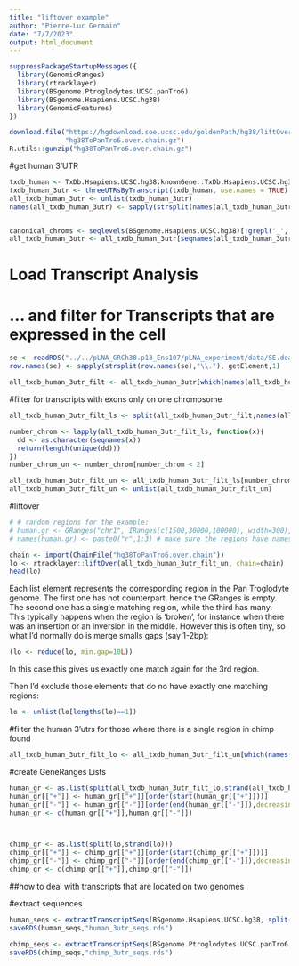 ---
title: "liftover example"
author: "Pierre-Luc Germain"
date: "7/7/2023"
output: html_document
---

```{r}
suppressPackageStartupMessages({
  library(GenomicRanges)
  library(rtracklayer)
  library(BSgenome.Ptroglodytes.UCSC.panTro6)
  library(BSgenome.Hsapiens.UCSC.hg38)
  library(GenomicFeatures)
})
```


```{r, eval=FALSE}
download.file("https://hgdownload.soe.ucsc.edu/goldenPath/hg38/liftOver/hg38ToPanTro6.over.chain.gz",
              "hg38ToPanTro6.over.chain.gz")
R.utils::gunzip("hg38ToPanTro6.over.chain.gz")
```


#get human 3'UTR
```{r}
txdb_human <- TxDb.Hsapiens.UCSC.hg38.knownGene::TxDb.Hsapiens.UCSC.hg38.knownGene
txdb_human_3utr <- threeUTRsByTranscript(txdb_human, use.names = TRUE)
all_txdb_human_3utr <- unlist(txdb_human_3utr)
names(all_txdb_human_3utr) <- sapply(strsplit(names(all_txdb_human_3utr),"\\."), getElement,1)


canonical_chroms <- seqlevels(BSgenome.Hsapiens.UCSC.hg38)[!grepl('_', seqlevels(BSgenome.Hsapiens.UCSC.hg38))]
all_txdb_human_3utr <- all_txdb_human_3utr[seqnames(all_txdb_human_3utr) %in% canonical_chroms]
```


# Load Transcript Analysis
# ... and filter for Transcripts that are expressed in the cell
```{r}
se <- readRDS("../../pLNA_GRCh38.p13_Ens107/pLNA_experiment/data/SE.dea.TX.salmon.raw.rds")
row.names(se) <- sapply(strsplit(row.names(se),"\\."), getElement,1)
```

```{r}
all_txdb_human_3utr_filt <- all_txdb_human_3utr[which(names(all_txdb_human_3utr) %in% row.names(se))]
```


#filter for transcripts with exons only on one chromosome
```{r}
all_txdb_human_3utr_filt_ls <- split(all_txdb_human_3utr_filt,names(all_txdb_human_3utr_filt))

number_chrom <- lapply(all_txdb_human_3utr_filt_ls, function(x){
  dd <- as.character(seqnames(x))
  return(length(unique(dd)))
})
number_chrom_un <- number_chrom[number_chrom < 2]

all_txdb_human_3utr_filt_un <- all_txdb_human_3utr_filt_ls[number_chrom_un]
all_txdb_human_3utr_filt_un <- unlist(all_txdb_human_3utr_filt_un)
```




#liftover
```{r}
# # random regions for the example:
# human.gr <- GRanges("chr1", IRanges(c(1500,30000,100000), width=300), strand="+")
# names(human.gr) <- paste0("r",1:3) # make sure the regions have names...

chain <- import(ChainFile("hg38ToPanTro6.over.chain"))
lo <- rtracklayer::liftOver(all_txdb_human_3utr_filt_un, chain=chain)
head(lo)
```
Each list element represents the corresponding region in the Pan Troglodyte genome. The first one has not counterpart, hence the GRanges is empty. The second one has a single matching region, while the third has many. This typically happens when the region is 'broken', for instance when there was an insertion or an inversion in the middle. However this is often tiny, so what I'd normally do is merge smalls gaps (say 1-2bp):

```{r}
(lo <- reduce(lo, min.gap=10L))
```

In this case this gives us exactly one match again for the 3rd region.

Then I'd exclude those elements that do no have exactly one matching regions:

```{r}
lo <- unlist(lo[lengths(lo)==1])
```


#filter the human 3'utrs for those where there is a single region in chimp found
```{r}
all_txdb_human_3utr_filt_lo <- all_txdb_human_3utr_filt_un[which(names(all_txdb_human_3utr_filt_un) %in% names(lo))]
```


#create GeneRanges Lists
```{r}
human_gr <- as.list(split(all_txdb_human_3utr_filt_lo,strand(all_txdb_human_3utr_filt_lo)))
human_gr[["+"]] <- human_gr[["+"]][order(start(human_gr[["+"]]))]
human_gr[["-"]] <- human_gr[["-"]][order(end(human_gr[["-"]]),decreasing=TRUE)]
human_gr <- c(human_gr[["+"]],human_gr[["-"]])



chimp_gr <- as.list(split(lo,strand(lo)))
chimp_gr[["+"]] <- chimp_gr[["+"]][order(start(chimp_gr[["+"]]))]
chimp_gr[["-"]] <- chimp_gr[["-"]][order(end(chimp_gr[["-"]]),decreasing=TRUE)]
chimp_gr <- c(chimp_gr[["+"]],chimp_gr[["-"]])
```

##how to deal with transcripts that are located on two genomes

#extract sequences
```{r}
human_seqs <- extractTranscriptSeqs(BSgenome.Hsapiens.UCSC.hg38, split(human_gr,names(human_gr)))
saveRDS(human_seqs,"human_3utr_seqs.rds")
```

```{r}
chimp_seqs <- extractTranscriptSeqs(BSgenome.Ptroglodytes.UCSC.panTro6, split(chimp_gr,names(chimp_gr)))
saveRDS(chimp_seqs,"chimp_3utr_seqs.rds")
```



